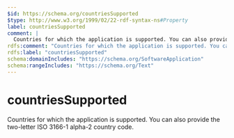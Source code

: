 ```yaml
---
$id: https://schema.org/countriesSupported
$type: http://www.w3.org/1999/02/22-rdf-syntax-ns#Property
label: countriesSupported
comment: |
  Countries for which the application is supported. You can also provide the two-letter ISO 3166-1 alpha-2 country code.
rdfs:comment: "Countries for which the application is supported. You can also provide the two-letter ISO 3166-1 alpha-2 country code."
rdfs:label: "countriesSupported"
schema:domainIncludes: "https://schema.org/SoftwareApplication"
schema:rangeIncludes: "https://schema.org/Text"
---
```


# countriesSupported

Countries for which the application is supported. You can also provide the two-letter ISO 3166-1 alpha-2 country code.

